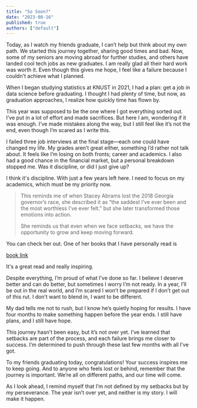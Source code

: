 ```yaml
---
title: "So Soon?"
date: "2023-08-16"
published: true    
authors: ["default"]
---
```


Today, as I watch my friends graduate, I can’t help but think about my own path. We started this journey together, sharing good times and bad. Now, some of my seniors are moving abroad for further studies, and others have landed cool tech jobs as new graduates. I am really glad all their hard work was worth it. Even though this gives me hope, I feel like a failure because I couldn't achieve what I planned.

When I began studying statistics at KNUST in 2021, I had a plan: get a job in data science before graduating. I thought I had plenty of time, but now, as graduation approaches, I realize how quickly time has flown by.

This year was supposed to be the one where I got everything sorted out. I’ve put in a lot of effort and made sacrifices. But here I am, wondering if it was enough. I’ve made mistakes along the way, but I still feel like it’s not the end, even though I’m scared as I write this.

I failed three job interviews at the final stage—each one could have changed my life. My grades aren’t great either, something I’d rather not talk about. It feels like I’m losing on both fronts; career and academics. I also had a good chance in the financial market, but a personal breakdown stopped me. Was it discipline, or did I just give up?

I think it's discipline. With just a few years left here. I need to focus on my academics, which must be my priority now.

> This reminds me of when Stacey Abrams lost the 2018 Georgia governor’s race, she described it as “the saddest I’ve ever been and the most worthless I’ve ever felt.” but she later transformed those emotions into action.
>
>
> She reminds us that even when we face setbacks, we have the opportunity to grow and keep moving forward.
>

You can check her out. One of her books that I have personally read is 

[book link](https://www.amazon.com/Lead-Outside-Build-Future-Change/dp/1250214807)

It's a great read and really inspiring.

Despite everything, I’m proud of what I’ve done so far. I believe I deserve better and can do better, but sometimes I worry I’m not ready. In a year, I’ll be out in the real world, and I’m scared I won’t be prepared if I don’t get out of this rut. I don’t want to blend in, I want to be different.

My dad tells me not to rush, but I know he’s quietly hoping for results. I have four months to make something happen before the year ends. I still have plans, and I still have hope.

This journey hasn’t been easy, but it’s not over yet. I’ve learned that setbacks are part of the process, and each failure brings me closer to success. I’m determined to push through these last few months with all I’ve got.

To my friends graduating today, congratulations! Your success inspires me to keep going. And to anyone who feels lost or behind, remember that the journey is important. We’re all on different paths, and our time will come.

As I look ahead, I remind myself that I’m not defined by my setbacks but by my perseverance. The year isn’t over yet, and neither is my story. I will make it happen.
